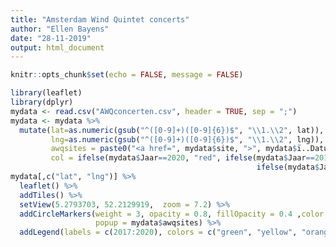 ```yaml
---
title: "Amsterdam Wind Quintet concerts"
author: "Ellen Bayens"
date: "28-11-2019"
output: html_document
---
```

```r
knitr::opts_chunk$set(echo = FALSE, message = FALSE)
```


```r
library(leaflet)
library(dplyr)
mydata <- read.csv("AWQconcerten.csv", header = TRUE, sep = ";")
mydata <- mydata %>%
  mutate(lat=as.numeric(gsub("^([0-9]+)([0-9]{6})$", "\\1.\\2", lat)), 
         lng=as.numeric(gsub("^([0-9]+)([0-9]{6})$", "\\1.\\2", lng)), 
         awqsites = paste0("<a href=", mydata$site, ">", mydata$ï..Datum_locatie, "</a"), 
         col = ifelse(mydata$Jaar==2020, "red", ifelse(mydata$Jaar==2019, "orange", 
                                                       ifelse(mydata$Jaar==2018, "yellow", "green"))))
mydata[,c("lat", "lng")] %>%
  leaflet() %>%
  addTiles() %>%
  setView(5.2793703, 52.2129919,  zoom = 7.2) %>%
  addCircleMarkers(weight = 3, opacity = 0.8, fillOpacity = 0.4 ,color = mydata$col, 
                   popup = mydata$awqsites) %>%
  addLegend(labels = c(2017:2020), colors = c("green", "yellow", "orange", "red"))
```



